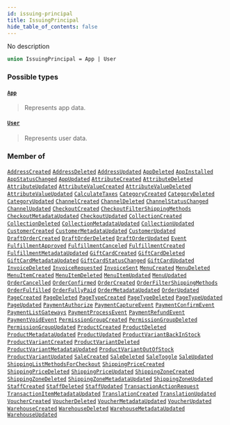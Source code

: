 ```yaml
---
id: issuing-principal
title: IssuingPrincipal
hide_table_of_contents: false
---
```








No description

```graphql
union IssuingPrincipal = App | User
```


### Possible types

#### [`App`](../../../developer/api-reference/objects/app) <Badge class="secondary" text="object"/>
> Represents app data.
> 

#### [`User`](../../../developer/api-reference/objects/user) <Badge class="secondary" text="object"/>
> Represents user data.
> 



### Member of

[`AddressCreated`](../../../developer/api-reference/objects/address-created)  <Badge class="secondary" text="object"/><Bullet />[`AddressDeleted`](../../../developer/api-reference/objects/address-deleted)  <Badge class="secondary" text="object"/><Bullet />[`AddressUpdated`](../../../developer/api-reference/objects/address-updated)  <Badge class="secondary" text="object"/><Bullet />[`AppDeleted`](../../../developer/api-reference/objects/app-deleted)  <Badge class="secondary" text="object"/><Bullet />[`AppInstalled`](../../../developer/api-reference/objects/app-installed)  <Badge class="secondary" text="object"/><Bullet />[`AppStatusChanged`](../../../developer/api-reference/objects/app-status-changed)  <Badge class="secondary" text="object"/><Bullet />[`AppUpdated`](../../../developer/api-reference/objects/app-updated)  <Badge class="secondary" text="object"/><Bullet />[`AttributeCreated`](../../../developer/api-reference/objects/attribute-created)  <Badge class="secondary" text="object"/><Bullet />[`AttributeDeleted`](../../../developer/api-reference/objects/attribute-deleted)  <Badge class="secondary" text="object"/><Bullet />[`AttributeUpdated`](../../../developer/api-reference/objects/attribute-updated)  <Badge class="secondary" text="object"/><Bullet />[`AttributeValueCreated`](../../../developer/api-reference/objects/attribute-value-created)  <Badge class="secondary" text="object"/><Bullet />[`AttributeValueDeleted`](../../../developer/api-reference/objects/attribute-value-deleted)  <Badge class="secondary" text="object"/><Bullet />[`AttributeValueUpdated`](../../../developer/api-reference/objects/attribute-value-updated)  <Badge class="secondary" text="object"/><Bullet />[`CalculateTaxes`](../../../developer/api-reference/objects/calculate-taxes)  <Badge class="secondary" text="object"/><Bullet />[`CategoryCreated`](../../../developer/api-reference/objects/category-created)  <Badge class="secondary" text="object"/><Bullet />[`CategoryDeleted`](../../../developer/api-reference/objects/category-deleted)  <Badge class="secondary" text="object"/><Bullet />[`CategoryUpdated`](../../../developer/api-reference/objects/category-updated)  <Badge class="secondary" text="object"/><Bullet />[`ChannelCreated`](../../../developer/api-reference/objects/channel-created)  <Badge class="secondary" text="object"/><Bullet />[`ChannelDeleted`](../../../developer/api-reference/objects/channel-deleted)  <Badge class="secondary" text="object"/><Bullet />[`ChannelStatusChanged`](../../../developer/api-reference/objects/channel-status-changed)  <Badge class="secondary" text="object"/><Bullet />[`ChannelUpdated`](../../../developer/api-reference/objects/channel-updated)  <Badge class="secondary" text="object"/><Bullet />[`CheckoutCreated`](../../../developer/api-reference/objects/checkout-created)  <Badge class="secondary" text="object"/><Bullet />[`CheckoutFilterShippingMethods`](../../../developer/api-reference/objects/checkout-filter-shipping-methods)  <Badge class="secondary" text="object"/><Bullet />[`CheckoutMetadataUpdated`](../../../developer/api-reference/objects/checkout-metadata-updated)  <Badge class="secondary" text="object"/><Bullet />[`CheckoutUpdated`](../../../developer/api-reference/objects/checkout-updated)  <Badge class="secondary" text="object"/><Bullet />[`CollectionCreated`](../../../developer/api-reference/objects/collection-created)  <Badge class="secondary" text="object"/><Bullet />[`CollectionDeleted`](../../../developer/api-reference/objects/collection-deleted)  <Badge class="secondary" text="object"/><Bullet />[`CollectionMetadataUpdated`](../../../developer/api-reference/objects/collection-metadata-updated)  <Badge class="secondary" text="object"/><Bullet />[`CollectionUpdated`](../../../developer/api-reference/objects/collection-updated)  <Badge class="secondary" text="object"/><Bullet />[`CustomerCreated`](../../../developer/api-reference/objects/customer-created)  <Badge class="secondary" text="object"/><Bullet />[`CustomerMetadataUpdated`](../../../developer/api-reference/objects/customer-metadata-updated)  <Badge class="secondary" text="object"/><Bullet />[`CustomerUpdated`](../../../developer/api-reference/objects/customer-updated)  <Badge class="secondary" text="object"/><Bullet />[`DraftOrderCreated`](../../../developer/api-reference/objects/draft-order-created)  <Badge class="secondary" text="object"/><Bullet />[`DraftOrderDeleted`](../../../developer/api-reference/objects/draft-order-deleted)  <Badge class="secondary" text="object"/><Bullet />[`DraftOrderUpdated`](../../../developer/api-reference/objects/draft-order-updated)  <Badge class="secondary" text="object"/><Bullet />[`Event`](../../../developer/api-reference/interfaces/event)  <Badge class="secondary" text="interface"/><Bullet />[`FulfillmentApproved`](../../../developer/api-reference/objects/fulfillment-approved)  <Badge class="secondary" text="object"/><Bullet />[`FulfillmentCanceled`](../../../developer/api-reference/objects/fulfillment-canceled)  <Badge class="secondary" text="object"/><Bullet />[`FulfillmentCreated`](../../../developer/api-reference/objects/fulfillment-created)  <Badge class="secondary" text="object"/><Bullet />[`FulfillmentMetadataUpdated`](../../../developer/api-reference/objects/fulfillment-metadata-updated)  <Badge class="secondary" text="object"/><Bullet />[`GiftCardCreated`](../../../developer/api-reference/objects/gift-card-created)  <Badge class="secondary" text="object"/><Bullet />[`GiftCardDeleted`](../../../developer/api-reference/objects/gift-card-deleted)  <Badge class="secondary" text="object"/><Bullet />[`GiftCardMetadataUpdated`](../../../developer/api-reference/objects/gift-card-metadata-updated)  <Badge class="secondary" text="object"/><Bullet />[`GiftCardStatusChanged`](../../../developer/api-reference/objects/gift-card-status-changed)  <Badge class="secondary" text="object"/><Bullet />[`GiftCardUpdated`](../../../developer/api-reference/objects/gift-card-updated)  <Badge class="secondary" text="object"/><Bullet />[`InvoiceDeleted`](../../../developer/api-reference/objects/invoice-deleted)  <Badge class="secondary" text="object"/><Bullet />[`InvoiceRequested`](../../../developer/api-reference/objects/invoice-requested)  <Badge class="secondary" text="object"/><Bullet />[`InvoiceSent`](../../../developer/api-reference/objects/invoice-sent)  <Badge class="secondary" text="object"/><Bullet />[`MenuCreated`](../../../developer/api-reference/objects/menu-created)  <Badge class="secondary" text="object"/><Bullet />[`MenuDeleted`](../../../developer/api-reference/objects/menu-deleted)  <Badge class="secondary" text="object"/><Bullet />[`MenuItemCreated`](../../../developer/api-reference/objects/menu-item-created)  <Badge class="secondary" text="object"/><Bullet />[`MenuItemDeleted`](../../../developer/api-reference/objects/menu-item-deleted)  <Badge class="secondary" text="object"/><Bullet />[`MenuItemUpdated`](../../../developer/api-reference/objects/menu-item-updated)  <Badge class="secondary" text="object"/><Bullet />[`MenuUpdated`](../../../developer/api-reference/objects/menu-updated)  <Badge class="secondary" text="object"/><Bullet />[`OrderCancelled`](../../../developer/api-reference/objects/order-cancelled)  <Badge class="secondary" text="object"/><Bullet />[`OrderConfirmed`](../../../developer/api-reference/objects/order-confirmed)  <Badge class="secondary" text="object"/><Bullet />[`OrderCreated`](../../../developer/api-reference/objects/order-created)  <Badge class="secondary" text="object"/><Bullet />[`OrderFilterShippingMethods`](../../../developer/api-reference/objects/order-filter-shipping-methods)  <Badge class="secondary" text="object"/><Bullet />[`OrderFulfilled`](../../../developer/api-reference/objects/order-fulfilled)  <Badge class="secondary" text="object"/><Bullet />[`OrderFullyPaid`](../../../developer/api-reference/objects/order-fully-paid)  <Badge class="secondary" text="object"/><Bullet />[`OrderMetadataUpdated`](../../../developer/api-reference/objects/order-metadata-updated)  <Badge class="secondary" text="object"/><Bullet />[`OrderUpdated`](../../../developer/api-reference/objects/order-updated)  <Badge class="secondary" text="object"/><Bullet />[`PageCreated`](../../../developer/api-reference/objects/page-created)  <Badge class="secondary" text="object"/><Bullet />[`PageDeleted`](../../../developer/api-reference/objects/page-deleted)  <Badge class="secondary" text="object"/><Bullet />[`PageTypeCreated`](../../../developer/api-reference/objects/page-type-created)  <Badge class="secondary" text="object"/><Bullet />[`PageTypeDeleted`](../../../developer/api-reference/objects/page-type-deleted)  <Badge class="secondary" text="object"/><Bullet />[`PageTypeUpdated`](../../../developer/api-reference/objects/page-type-updated)  <Badge class="secondary" text="object"/><Bullet />[`PageUpdated`](../../../developer/api-reference/objects/page-updated)  <Badge class="secondary" text="object"/><Bullet />[`PaymentAuthorize`](../../../developer/api-reference/objects/payment-authorize)  <Badge class="secondary" text="object"/><Bullet />[`PaymentCaptureEvent`](../../../developer/api-reference/objects/payment-capture-event)  <Badge class="secondary" text="object"/><Bullet />[`PaymentConfirmEvent`](../../../developer/api-reference/objects/payment-confirm-event)  <Badge class="secondary" text="object"/><Bullet />[`PaymentListGateways`](../../../developer/api-reference/objects/payment-list-gateways)  <Badge class="secondary" text="object"/><Bullet />[`PaymentProcessEvent`](../../../developer/api-reference/objects/payment-process-event)  <Badge class="secondary" text="object"/><Bullet />[`PaymentRefundEvent`](../../../developer/api-reference/objects/payment-refund-event)  <Badge class="secondary" text="object"/><Bullet />[`PaymentVoidEvent`](../../../developer/api-reference/objects/payment-void-event)  <Badge class="secondary" text="object"/><Bullet />[`PermissionGroupCreated`](../../../developer/api-reference/objects/permission-group-created)  <Badge class="secondary" text="object"/><Bullet />[`PermissionGroupDeleted`](../../../developer/api-reference/objects/permission-group-deleted)  <Badge class="secondary" text="object"/><Bullet />[`PermissionGroupUpdated`](../../../developer/api-reference/objects/permission-group-updated)  <Badge class="secondary" text="object"/><Bullet />[`ProductCreated`](../../../developer/api-reference/objects/product-created)  <Badge class="secondary" text="object"/><Bullet />[`ProductDeleted`](../../../developer/api-reference/objects/product-deleted)  <Badge class="secondary" text="object"/><Bullet />[`ProductMetadataUpdated`](../../../developer/api-reference/objects/product-metadata-updated)  <Badge class="secondary" text="object"/><Bullet />[`ProductUpdated`](../../../developer/api-reference/objects/product-updated)  <Badge class="secondary" text="object"/><Bullet />[`ProductVariantBackInStock`](../../../developer/api-reference/objects/product-variant-back-in-stock)  <Badge class="secondary" text="object"/><Bullet />[`ProductVariantCreated`](../../../developer/api-reference/objects/product-variant-created)  <Badge class="secondary" text="object"/><Bullet />[`ProductVariantDeleted`](../../../developer/api-reference/objects/product-variant-deleted)  <Badge class="secondary" text="object"/><Bullet />[`ProductVariantMetadataUpdated`](../../../developer/api-reference/objects/product-variant-metadata-updated)  <Badge class="secondary" text="object"/><Bullet />[`ProductVariantOutOfStock`](../../../developer/api-reference/objects/product-variant-out-of-stock)  <Badge class="secondary" text="object"/><Bullet />[`ProductVariantUpdated`](../../../developer/api-reference/objects/product-variant-updated)  <Badge class="secondary" text="object"/><Bullet />[`SaleCreated`](../../../developer/api-reference/objects/sale-created)  <Badge class="secondary" text="object"/><Bullet />[`SaleDeleted`](../../../developer/api-reference/objects/sale-deleted)  <Badge class="secondary" text="object"/><Bullet />[`SaleToggle`](../../../developer/api-reference/objects/sale-toggle)  <Badge class="secondary" text="object"/><Bullet />[`SaleUpdated`](../../../developer/api-reference/objects/sale-updated)  <Badge class="secondary" text="object"/><Bullet />[`ShippingListMethodsForCheckout`](../../../developer/api-reference/objects/shipping-list-methods-for-checkout)  <Badge class="secondary" text="object"/><Bullet />[`ShippingPriceCreated`](../../../developer/api-reference/objects/shipping-price-created)  <Badge class="secondary" text="object"/><Bullet />[`ShippingPriceDeleted`](../../../developer/api-reference/objects/shipping-price-deleted)  <Badge class="secondary" text="object"/><Bullet />[`ShippingPriceUpdated`](../../../developer/api-reference/objects/shipping-price-updated)  <Badge class="secondary" text="object"/><Bullet />[`ShippingZoneCreated`](../../../developer/api-reference/objects/shipping-zone-created)  <Badge class="secondary" text="object"/><Bullet />[`ShippingZoneDeleted`](../../../developer/api-reference/objects/shipping-zone-deleted)  <Badge class="secondary" text="object"/><Bullet />[`ShippingZoneMetadataUpdated`](../../../developer/api-reference/objects/shipping-zone-metadata-updated)  <Badge class="secondary" text="object"/><Bullet />[`ShippingZoneUpdated`](../../../developer/api-reference/objects/shipping-zone-updated)  <Badge class="secondary" text="object"/><Bullet />[`StaffCreated`](../../../developer/api-reference/objects/staff-created)  <Badge class="secondary" text="object"/><Bullet />[`StaffDeleted`](../../../developer/api-reference/objects/staff-deleted)  <Badge class="secondary" text="object"/><Bullet />[`StaffUpdated`](../../../developer/api-reference/objects/staff-updated)  <Badge class="secondary" text="object"/><Bullet />[`TransactionActionRequest`](../../../developer/api-reference/objects/transaction-action-request)  <Badge class="secondary" text="object"/><Bullet />[`TransactionItemMetadataUpdated`](../../../developer/api-reference/objects/transaction-item-metadata-updated)  <Badge class="secondary" text="object"/><Bullet />[`TranslationCreated`](../../../developer/api-reference/objects/translation-created)  <Badge class="secondary" text="object"/><Bullet />[`TranslationUpdated`](../../../developer/api-reference/objects/translation-updated)  <Badge class="secondary" text="object"/><Bullet />[`VoucherCreated`](../../../developer/api-reference/objects/voucher-created)  <Badge class="secondary" text="object"/><Bullet />[`VoucherDeleted`](../../../developer/api-reference/objects/voucher-deleted)  <Badge class="secondary" text="object"/><Bullet />[`VoucherMetadataUpdated`](../../../developer/api-reference/objects/voucher-metadata-updated)  <Badge class="secondary" text="object"/><Bullet />[`VoucherUpdated`](../../../developer/api-reference/objects/voucher-updated)  <Badge class="secondary" text="object"/><Bullet />[`WarehouseCreated`](../../../developer/api-reference/objects/warehouse-created)  <Badge class="secondary" text="object"/><Bullet />[`WarehouseDeleted`](../../../developer/api-reference/objects/warehouse-deleted)  <Badge class="secondary" text="object"/><Bullet />[`WarehouseMetadataUpdated`](../../../developer/api-reference/objects/warehouse-metadata-updated)  <Badge class="secondary" text="object"/><Bullet />[`WarehouseUpdated`](../../../developer/api-reference/objects/warehouse-updated)  <Badge class="secondary" text="object"/>



